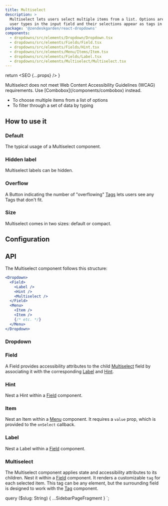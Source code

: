 ```yaml
---
title: Multiselect
description: >
  Multiselect lets users select multiple items from a list. Options are dynamically filtered as a
  user types in the input field and their selections appear as tags in the input field.
package: '@zendeskgarden/react-dropdowns'
components:
  - dropdowns/src/elements/Dropdown/Dropdown.tsx
  - dropdowns/src/elements/Fields/Field.tsx
  - dropdowns/src/elements/Fields/Hint.tsx
  - dropdowns/src/elements/Menu/Items/Item.tsx
  - dropdowns/src/elements/Fields/Label.tsx
  - dropdowns/src/elements/Multiselect/Multiselect.tsx
---
```



  return <SEO {...props} />
}

<Alert title="Deprecated" type="warning">
  Multiselect does not meet Web Content Accessibility Guidelines (WCAG) requirements. Use
  [Combobox](/components/combobox) instead.
</Alert>

<Usage>
  <Use>
    <ul>
      <li>To choose multiple items from a list of options</li>
      <li>To filter through a set of data by typing</li>
    </ul>
  </Use>
</Usage>

## How to use it

### Default

The typical usage of a Multiselect component.


<CodeExample code={MultiselectDefaultCode}>
  <MultiselectDefault />
</CodeExample>

### Hidden label

Multiselect labels can be hidden.


<CodeExample code={HiddenCode}>
  <Hidden />
</CodeExample>

### Overflow

A Button indicating the number of "overflowing" [Tags](/components/tags) lets users see any Tags that don't fit.


<CodeExample code={MultiselectOverflowCode}>
  <MultiselectOverflow />
</CodeExample>

### Size

Multiselect comes in two sizes: default or compact.


<CodeExample code={MultiselectSizeCode}>
  <MultiselectSize />
</CodeExample>

## Configuration

<Configuration reactPackage={props.data.mdx.package} components={props.data.mdx.components} />

## API

The Multiselect component follows this structure:

```jsx
<Dropdown>
  <Field>
    <Label />
    <Hint />
    <Multiselect />
  </Field>
  <Menu>
    <Item />
    <Item />
    {/* etc. */}
  </Menu>
</Dropdown>
```


<FilteringNotes />

### Dropdown

<Component components={props.data.mdx.components} componentName="dropdown" />


<Dropdowns />

<PropSheet components={props.data.mdx.components} componentName="dropdown" />

### Field

<Component components={props.data.mdx.components} componentName="field" />

A Field provides accessibility attributes to the child [Multiselect](#multiselect) field by associating it
with the corresponding [Label](#label) and [Hint](#hint).

<PropSheet components={props.data.mdx.components} componentName="field" />

### Hint

<Component components={props.data.mdx.components} componentName="hint" />

Nest a Hint within a [Field](#field) component.

<PropSheet components={props.data.mdx.components} componentName="hint" />

### Item

<Component components={props.data.mdx.components} componentName="item" />

Nest an Item within a [Menu](/components/menu#menu) component. It requires a `value` prop, which is provided
to the `onSelect` callback.

<PropSheet components={props.data.mdx.components} componentName="item" />

### Label

<Component components={props.data.mdx.components} componentName="label" />

Nest a Label within a [Field](#field) component.

<PropSheet components={props.data.mdx.components} componentName="label" />

### Multiselect

<Component components={props.data.mdx.components} componentName="multiselect" />

The Multiselect component applies state and accessibility attributes to its children. Nest it within a
[Field](#field) component. It renders a customizable `tag` for each selected item. This tag can be any element,
but the surrounding field is designed to work with the [Tag](/components/tags) component.

<PropSheet components={props.data.mdx.components} componentName="multiselect" />


  query ($slug: String) {
    ...SidebarPageFragment
  }
`;
